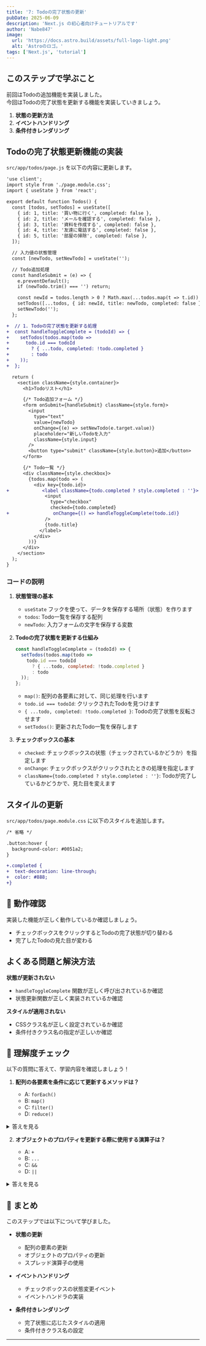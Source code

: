 ```yaml
---
title: '7: Todoの完了状態の更新'
pubDate: 2025-06-09
description: 'Next.js の初心者向けチュートリアルです'
author: 'Nabe847'
image:
  url: 'https://docs.astro.build/assets/full-logo-light.png'
  alt: 'Astroのロゴ。'
tags: ['Next.js', 'tutorial']
---
```


## このステップで学ぶこと

前回はTodoの追加機能を実装しました。  
今回はTodoの完了状態を更新する機能を実装していきましょう。

1. **状態の更新方法**
2. **イベントハンドリング**
3. **条件付きレンダリング**

## Todoの完了状態更新機能の実装

`src/app/todos/page.js` を以下の内容に更新します。

```diff lang=jsx
'use client';
import style from './page.module.css';
import { useState } from 'react';

export default function Todos() {
  const [todos, setTodos] = useState([
    { id: 1, title: '買い物に行く', completed: false },
    { id: 2, title: 'メールを確認する', completed: false },
    { id: 3, title: '資料を作成する', completed: false },
    { id: 4, title: '友達に電話する', completed: false },
    { id: 5, title: '部屋の掃除', completed: false },
  ]);

  // 入力値の状態管理
  const [newTodo, setNewTodo] = useState('');

  // Todo追加処理
  const handleSubmit = (e) => {
    e.preventDefault();
    if (newTodo.trim() === '') return;

    const newId = todos.length > 0 ? Math.max(...todos.map(t => t.id)) + 1 : 1;
    setTodos([...todos, { id: newId, title: newTodo, completed: false }]);
    setNewTodo('');
  };

+  // 1. Todoの完了状態を更新する処理
+  const handleToggleComplete = (todoId) => {
+    setTodos(todos.map(todo =>
+      todo.id === todoId
+        ? { ...todo, completed: !todo.completed }
+        : todo
+    ));
+  };

  return (
    <section className={style.container}>
      <h1>Todoリスト</h1>

      {/* Todo追加フォーム */}
      <form onSubmit={handleSubmit} className={style.form}>
        <input
          type="text"
          value={newTodo}
          onChange={(e) => setNewTodo(e.target.value)}
          placeholder="新しいTodoを入力"
          className={style.input}
        />
        <button type="submit" className={style.button}>追加</button>
      </form>

      {/* Todo一覧 */}
      <div className={style.checkbox}>
        {todos.map(todo => (
          <div key={todo.id}>
+            <label className={todo.completed ? style.completed : ''}>
              <input
                type="checkbox"
                checked={todo.completed}
+                onChange={() => handleToggleComplete(todo.id)}
              />
              {todo.title}
            </label>
          </div>
        ))}
      </div>
    </section>
  );
}
```

### コードの説明

1. **状態管理の基本**
   - `useState` フックを使って、データを保存する場所（状態）を作ります
   - `todos`: Todo一覧を保存する配列
   - `newTodo`: 入力フォームの文字を保存する変数

2. **Todoの完了状態を更新する仕組み**
   ```javascript
   const handleToggleComplete = (todoId) => {
     setTodos(todos.map(todo =>
       todo.id === todoId
         ? { ...todo, completed: !todo.completed }
         : todo
     ));
   };
   ```
   - `map()`: 配列の各要素に対して、同じ処理を行います
   - `todo.id === todoId`: クリックされたTodoを見つけます
   - `{ ...todo, completed: !todo.completed }`: Todoの完了状態を反転させます
   - `setTodos()`: 更新されたTodo一覧を保存します

3. **チェックボックスの基本**
   - `checked`: チェックボックスの状態（チェックされているかどうか）を指定します
   - `onChange`: チェックボックスがクリックされたときの処理を指定します
   - `className={todo.completed ? style.completed : ''}`: Todoが完了しているかどうかで、見た目を変えます

## スタイルの更新

`src/app/todos/page.module.css` に以下のスタイルを追加します。

```diff lang=css
/* 省略 */

.button:hover {
  background-color: #0051a2;
}

+.completed {
+  text-decoration: line-through;
+  color: #888;
+}

```

## 🚀 動作確認

実装した機能が正しく動作しているか確認しましょう。

- チェックボックスをクリックするとTodoの完了状態が切り替わる
- 完了したTodoの見た目が変わる

## よくある問題と解決方法

**状態が更新されない**
- `handleToggleComplete` 関数が正しく呼び出されているか確認
- 状態更新関数が正しく実装されているか確認

**スタイルが適用されない**
- CSSクラス名が正しく設定されているか確認
- 条件付きクラス名の指定が正しいか確認

## 🎯 理解度チェック

以下の質問に答えて、学習内容を確認しましょう！

1. **配列の各要素を条件に応じて更新するメソッドは？**

   - A: `forEach()`
   - B: `map()`
   - C: `filter()`
   - D: `reduce()`

<details>
<summary>答えを見る</summary>

   **答え: B: `map()`**
   - `map()` は配列の各要素に対して処理を行い、新しい配列を作成します
   - このステップでは、特定のTodoの完了状態を更新するために使用しています
</details>

2. **オブジェクトのプロパティを更新する際に使用する演算子は？**

   - A: `+`
   - B: `...`
   - C: `&&`
   - D: `||`

<details>
<summary>答えを見る</summary>

   **答え: B: `...`**
   - スプレッド演算子（`...`）は、オブジェクトのプロパティを展開して新しいオブジェクトを作成します
   - このステップでは、Todoオブジェクトのプロパティを更新するために使用しています
</details>

## 📝 まとめ

このステップでは以下について学びました。

- **状態の更新**
  - 配列の要素の更新
  - オブジェクトのプロパティの更新
  - スプレッド演算子の使用

- **イベントハンドリング**
  - チェックボックスの状態変更イベント
  - イベントハンドラの実装

- **条件付きレンダリング**
  - 完了状態に応じたスタイルの適用
  - 条件付きクラス名の設定

---
